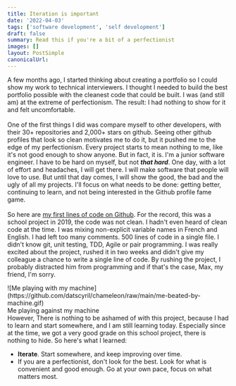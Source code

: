 ```yaml
---
title: Iteration is important
date: '2022-04-03'
tags: ['software development', 'self development']
draft: false
summary: Read this if you're a bit of a perfectionist
images: []
layout: PostSimple
canonicalUrl:
---
```


A few months ago, I started thinking about creating a portfolio so I could show my work to technical interviewers.
I thought I needed to build the best portfolio possible with the cleanest code that could be built.
I was (and still am) at the extreme of perfectionism. The result: I had nothing to show for it and felt uncomfortable.<br /><br />
One of the first things I did was compare myself to other developers, with their 30+ repositories and 2,000+ stars on github.
Seeing other github profiles that look so clean motivates me to do it, but it pushed me to the edge of my perfectionism.
Every project starts to mean nothing to me, like it's not good enough to show anyone. But in fact, it is.
I'm a junior software engineer. I have to be hard on myself, but not **_that hard_**.
One day, with a lot of effort and headaches, I will get there. I will make software that people will love to use. But until that day comes, I will show the good, the bad and the ugly of all my projects.
I'll focus on what needs to be done: getting better, continuing to learn, and not being interested in the Github profile fame game. <br /><br />
So here are [my first lines of code on Github](https://github.com/datscyril/cameleon).
For the record, this was a school project in 2019, the code was not clean. I hadn't even heard of clean code at the time.
I was mixing non-explicit variable names in French and English.
I had left too many comments. 500 lines of code in a single file. I didn't know git, unit testing, TDD, Agile or pair programming.
I was really excited about the project, rushed it in two weeks and didn't give my colleague a chance to write a single line of code.
By rushing the project, I probably distracted him from programming and if that's the case, Max, my friend, I'm sorry.

<div class="flex content-center justify-center">
  ![Me playing with my
  machine](https://github.com/datscyril/chameleon/raw/main/me-beated-by-machine.gif)
  <div class="italic font-light flex justify-center">Me playing against my machine</div>
</div>
However, There is nothing to be ashamed of with this project, because I had to learn and start somewhere,
and I am still learning today. Especially since at the time, we got a very good grade on this school
project, there is nothing to hide. So here's what I learned:

- **Iterate**. Start somewhere, and keep improving
  over time.
- If you are a perfectionist, don't look for the best. Look for what is convenient and good
  enough. Go at your own pace, focus on what matters most.
